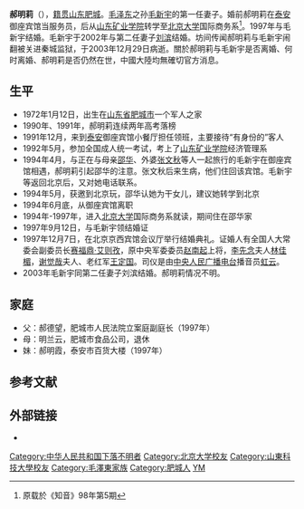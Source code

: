 {{refimprove|time=2012-4-3}}
{{Disputed|time=2021-02-14T03:08:04+00:00}}
'''郝明莉'''（{{bd|1972年|1月12日|2003年|12月29日{{来源请求}}|catIdx=H}}），[[籍贯|籍贯]][[山东省|山东]][[肥城縣|肥城]]。[[毛泽东|毛泽东]]之孙[[毛新宇|毛新宇]]的第一任妻子。婚前郝明莉在[[泰安|泰安]]御座宾馆当服务员，后从[[山东矿业学院|山东矿业学院]]转学至[[北京大学|北京大学]]国际商务系<ref name="zhiyin">{{cite web |author=张玉珏 ,王霞,李相 |url=http://news.163.com/07/0908/03/3NRCQIKK00011O6C.html |title=嫁到人家 |archiveurl=https://web.archive.org/web/20160304222833/http://news.163.com/07/0908/03/3NRCQIKK00011O6C.html |archivedate=2016-03-04 |date=2007-09-08 |publisher=珠江水运 }}原载於《知音》98年第5期{{rp|page=46-47}}</ref>。1997年与毛新宇结婚。毛新宇于2002年与第二任妻子[[刘滨_(毛新宇妻子)|刘滨]]结婚。坊间传闻郝明莉与毛新宇闹翻被关进秦城监狱，于2003年12月29日病逝。關於郝明莉与毛新宇是否离婚、何时离婚、郝明莉是否仍然在世，中國大陸均無確切官方消息。

==生平==
* 1972年1月12日，出生在[[山东省|山东省]][[肥城市|肥城市]]一个军人之家{{r|zhiyin}}
* 1990年、1991年，郝明莉连续两年高考落榜
* 1991年12月，来到[[泰安|泰安]]御座宾馆小餐厅担任领班，主要接待“有身份的”客人
* 1992年5月，参加全国成人统一考试，考上了[[山东矿业学院|山东矿业学院]]经济管理系
* 1994年4月，与正在与母亲[[邵华|邵华]]、外婆[[张文秋|张文秋]]等人一起旅行的毛新宇在御座宾馆相遇，郝明莉引起邵华的注意。张文秋后来生病，他们住回该宾馆。毛新宇等返回北京后，又对她电话联系。
* 1994年5月，获邀到北京玩，邵华认她为干女儿，建议她转学到北京
* 1994年6月底，从御座宾馆离职
* 1994年-1997年，进入[[北京大学|北京大学]]国际商务系就读，期间住在邵华家
* 1997年9月12日，与毛新宇领结婚证
* 1997年12月7日，在北京京西宾馆会议厅举行结婚典礼。证婚人有全国人大常委会副委员长[[赛福鼎·艾则孜|赛福鼎·艾则孜]]，原中央军委委员[[赵南起|赵南起]]上将，[[李先念|李先念]]夫人[[林佳楣|林佳楣]]，[[谢觉哉|谢觉哉]]夫人、老红军[[王定国|王定国]]。司仪是由[[中央人民广播电台|中央人民广播电台]]播音员[[虹云|虹云]]。
* 2003年毛新宇同第二任妻子刘滨结婚。郝明莉情况不明。

==家庭==
*父：郝德望，肥城市人民法院立案庭副庭长（1997年）
*母：明兰云，肥城市食品公司，退休
*妹：郝明霞，泰安市百货大楼（1997年）{{r|zhiyin}}

==参考文献==
{{reflist}}

==外部链接==
*{{cite web |url=http://news.ifeng.com/history/gaoqing/detail_2012_11/10/19016451_0.shtml#p=1 |title=光明网：毛新宇的两任漂亮妻子 |publisher=凤凰网 历史频道 |archiveurl=https://web.archive.org/web/20121110143927/http://news.ifeng.com/history/gaoqing/detail_2012_11/10/19016451_0.shtml#p=1 |archivedate=2012-11-10 }}

{{DEFAULTSORT:H}}
[[Category:中华人民共和国下落不明者|Category:中华人民共和国下落不明者]]
[[Category:北京大学校友|Category:北京大学校友]]
[[Category:山東科技大學校友|Category:山東科技大學校友]]
[[Category:毛澤東家族|Category:毛澤東家族]]
[[Category:肥城人|Category:肥城人]]
[[Category:郝姓|YM]]
